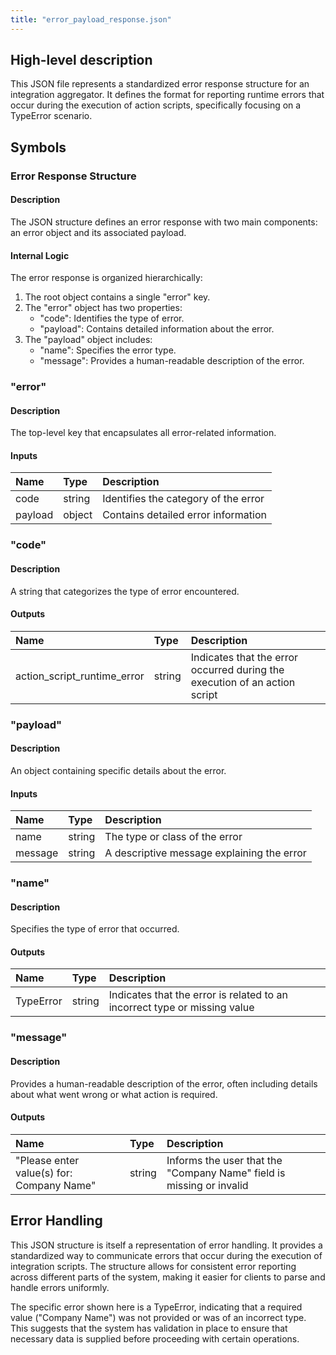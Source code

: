 ```yaml
---
title: "error_payload_response.json"
---
```


## High-level description
This JSON file represents a standardized error response structure for an integration aggregator. It defines the format for reporting runtime errors that occur during the execution of action scripts, specifically focusing on a TypeError scenario.

## Symbols

### Error Response Structure
#### Description
The JSON structure defines an error response with two main components: an error object and its associated payload.

#### Internal Logic
The error response is organized hierarchically:
1. The root object contains a single "error" key.
2. The "error" object has two properties:
   - "code": Identifies the type of error.
   - "payload": Contains detailed information about the error.
3. The "payload" object includes:
   - "name": Specifies the error type.
   - "message": Provides a human-readable description of the error.

### "error"
#### Description
The top-level key that encapsulates all error-related information.

#### Inputs
| Name | Type | Description |
|:-----|:-----|:------------|
| code | string | Identifies the category of the error |
| payload | object | Contains detailed error information |

### "code"
#### Description
A string that categorizes the type of error encountered.

#### Outputs
| Name | Type | Description |
|:-----|:-----|:------------|
| action_script_runtime_error | string | Indicates that the error occurred during the execution of an action script |

### "payload"
#### Description
An object containing specific details about the error.

#### Inputs
| Name | Type | Description |
|:-----|:-----|:------------|
| name | string | The type or class of the error |
| message | string | A descriptive message explaining the error |

### "name"
#### Description
Specifies the type of error that occurred.

#### Outputs
| Name | Type | Description |
|:-----|:-----|:------------|
| TypeError | string | Indicates that the error is related to an incorrect type or missing value |

### "message"
#### Description
Provides a human-readable description of the error, often including details about what went wrong or what action is required.

#### Outputs
| Name | Type | Description |
|:-----|:-----|:------------|
| "Please enter value(s) for: Company Name" | string | Informs the user that the "Company Name" field is missing or invalid |

## Error Handling
This JSON structure is itself a representation of error handling. It provides a standardized way to communicate errors that occur during the execution of integration scripts. The structure allows for consistent error reporting across different parts of the system, making it easier for clients to parse and handle errors uniformly.

The specific error shown here is a TypeError, indicating that a required value ("Company Name") was not provided or was of an incorrect type. This suggests that the system has validation in place to ensure that necessary data is supplied before proceeding with certain operations.
